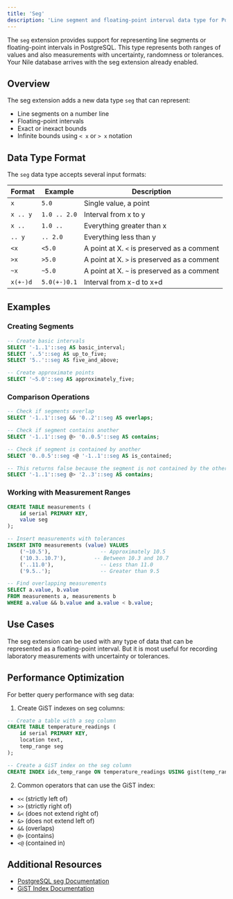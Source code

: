 ```yaml
---
title: 'Seg'
description: 'Line segment and floating-point interval data type for PostgreSQL'
---
```


The `seg` extension provides support for representing line segments or floating-point intervals in PostgreSQL. 
This type represents both ranges of values and also measurements with uncertainty, randomness or tolerances.
Your Nile database arrives with the seg extension already enabled.

## Overview

The seg extension adds a new data type `seg` that can represent:
- Line segments on a number line
- Floating-point intervals
- Exact or inexact bounds
- Infinite bounds using `< x` or `> x` notation

## Data Type Format

The `seg` data type accepts several input formats:

| Format | Example | Description |
|--------|---------|-------------|
| `x` | `5.0` | Single value, a point |
| `x .. y` | `1.0 .. 2.0` | Interval from x to y |
| `x ..` | `1.0 ..` | Everything greater than x |
| `.. y` | `.. 2.0` | Everything less than y |
| `<x` | `<5.0` | A point at X. `<` is preserved as a comment |
| `>x` | `>5.0` | A point at X. `>` is preserved as a comment |
| `~x` | `~5.0` | A point at X. `~` is preserved as a comment |
| `x(+-)d` | `5.0(+-)0.1` | Interval from x-d to x+d |

## Examples

### Creating Segments
```sql
-- Create basic intervals
SELECT '-1..1'::seg AS basic_interval;
SELECT '..5'::seg AS up_to_five;
SELECT '5..'::seg AS five_and_above;

-- Create approximate points
SELECT '~5.0'::seg AS approximately_five;
```

### Comparison Operations
```sql
-- Check if segments overlap
SELECT '-1..1'::seg && '0..2'::seg AS overlaps;

-- Check if segment contains another
SELECT '-1..1'::seg @> '0..0.5'::seg AS contains;

-- Check if segment is contained by another
SELECT '0..0.5'::seg <@ '-1..1'::seg AS is_contained;

-- This returns false because the segment is not contained by the other
SELECT '-1..1'::seg @> '2..3'::seg AS contains;
```

### Working with Measurement Ranges

```sql
CREATE TABLE measurements (
    id serial PRIMARY KEY,
    value seg
);

-- Insert measurements with tolerances
INSERT INTO measurements (value) VALUES 
    ('~10.5'),                -- Approximately 10.5
    ('10.3..10.7'),         -- Between 10.3 and 10.7
    ('..11.0'),               -- Less than 11.0
    ('9.5..');                -- Greater than 9.5

-- Find overlapping measurements
SELECT a.value, b.value 
FROM measurements a, measurements b 
WHERE a.value && b.value and a.value < b.value;
```

## Use Cases

The seg extension can be used with any type of data that can be represented as a floating-point interval.
But it is most useful for recording laboratory measurements with uncertainty or tolerances.

## Performance Optimization

For better query performance with seg data:

1. Create GiST indexes on seg columns:
```sql
-- Create a table with a seg column
CREATE TABLE temperature_readings (
    id serial PRIMARY KEY,
    location text,
    temp_range seg
);

-- Create a GiST index on the seg column
CREATE INDEX idx_temp_range ON temperature_readings USING gist(temp_range);
```

2. Common operators that can use the GiST index:
- `<<` (strictly left of)
- `>>` (strictly right of)
- `&<` (does not extend right of)
- `&>` (does not extend left of)
- `&&` (overlaps)
- `@>` (contains)
- `<@` (contained in)

## Additional Resources

- [PostgreSQL seg Documentation](https://www.postgresql.org/docs/current/seg.html)
- [GiST Index Documentation](https://www.postgresql.org/docs/current/gist.html)

